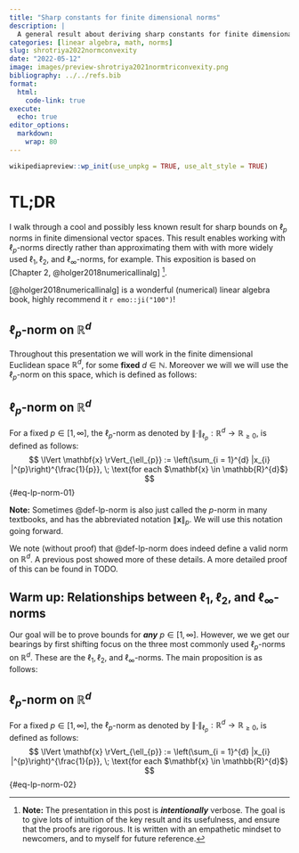 ```yaml
---
title: "Sharp constants for finite dimensional norms"
description: |
  A general result about deriving sharp constants for finite dimensional $\ell_{p}$-norms
categories: [linear algebra, math, norms]
slug: shrotriya2022normconvexity
date: "2022-05-12"
image: images/preview-shrotriya2021normtriconvexity.png
bibliography: ../../refs.bib
format: 
  html:
    code-link: true
execute:
  echo: true
editor_options: 
  markdown: 
    wrap: 80
---
```


```r
wikipediapreview::wp_init(use_unpkg = TRUE, use_alt_style = TRUE)
```

# TL;DR

I walk through a cool and possibly less known result for sharp bounds on $\ell_{p}$ 
norms in finite dimensional vector spaces. This result enables working with 
$\ell_{p}$-norms directly rather than approximating them with with more widely 
used $\ell_{1}, \ell_{2}$, and $\ell_{\infty}$-norms, for example.
This exposition is based on [Chapter 2, @holger2018numericallinalg]
^[__Note:__ The presentation in this post is ___intentionally___ verbose. The goal
is to give lots of intuition of the key result and its usefulness, and ensure
that the proofs are rigorous. It is written with an empathetic mindset to
newcomers, and to myself for future reference.].

<aside>
[@holger2018numericallinalg] is a wonderful (numerical) linear algebra book,
highly recommend it `r emo::ji("100")`!
</aside>

## $\ell_{p}$-norm on $\mathbb{R}^{d}$

Throughout this presentation we will work in the finite dimensional Euclidean 
space $\mathbb{R}^{d}$, for some __fixed__ $d \in \mathbb{N}$. Moreover we will
we will use the $\ell_{p}$-norm on this space, which is defined as follows:

::: {#def-lp-norm}

## $\ell_{p}$-norm on $\mathbb{R}^{d}$

For a fixed $p \in [1, \infty]$, the $\ell_{p}$-norm as
denoted by $\lVert \cdot \rVert_{\ell_{p}}: \mathbb{R}^{d} \to \mathbb{R}_{\geq 0}$, is defined as follows:
$$
\lVert \mathbf{x} \rVert_{\ell_{p}} := \left(\sum_{i = 1}^{d} |x_{i} |^{p}\right)^{\frac{1}{p}}, \; \text{for each $\mathbf{x} \in \mathbb{R}^{d}$}
$$ {#eq-lp-norm-01}

:::

<aside>

__Note:__ Sometimes @def-lp-norm is also just called the $p$-norm in many 
textbooks, and has the abbreviated notation $\lVert \mathbf{x} \rVert_{p}$.
We will use this notation going forward.

</aside>

We note (without proof) that @def-lp-norm does indeed define a valid norm on 
$\mathbb{R}^{d}$. A previous post showed more of these details. A more detailed 
proof of this can be found in TODO.

## Warm up: Relationships between $\ell_{1}, \ell_{2}$, and $\ell_{\infty}$-norms

Our goal will be to prove bounds for ___any___ $p \in [1, \infty]$. However, we 
we get our bearings by first shifting focus on the three most commonly used $\ell_{p}$-norms on $\mathbb{R}^{d}$. These are the $\ell_{1}, \ell_{2}$, and $\ell_{\infty}$-norms.
The main proposition is as follows:

::: {#prp-common-lp-norms}

## $\ell_{p}$-norm on $\mathbb{R}^{d}$

For a fixed $p \in [1, \infty]$, the $\ell_{p}$-norm as
denoted by $\lVert \cdot \rVert_{\ell_{p}}: \mathbb{R}^{d} \to \mathbb{R}_{\geq 0}$, is defined as follows:
$$
\lVert \mathbf{x} \rVert_{\ell_{p}} := \left(\sum_{i = 1}^{d} |x_{i} |^{p}\right)^{\frac{1}{p}}, \; \text{for each $\mathbf{x} \in \mathbb{R}^{d}$}
$$ {#eq-lp-norm-02}

:::
